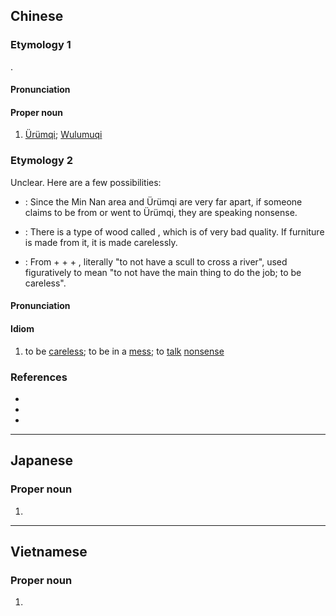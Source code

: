 ==Chinese==

===Etymology 1===
{{zh-forms|s=乌鲁木齐|gloss=-}}
{{bor|zh|ug|ئۈرۈمچى‎}}.

====Pronunciation====
{{zh-pron
|m=Wūlǔmùqí
|c=wu1 lou5 muk6 cai4
|mn=xm,qz,zz:O͘-ló͘-bo̍k-chê
|cat=pn
}}

====Proper noun====
{{zh-noun}}

# [[Ürümqi]]; [[Wulumuqi]]

===Etymology 2===
{{zh-forms|s=乌鲁木齐|gloss=-|alt=烏漉木製,烏櫓莫濟,烏鹵沐齊,烏鹵沐債,烏魯沐債,烏漉沐漬}}
Unclear. Here are a few possibilities:
* {{lang|zh|烏魯木齊}}: Since the Min Nan area and Ürümqi are very far apart, if someone claims to be from or went to Ürümqi, they are speaking nonsense.
* {{lang|zh|烏漉木製}}: There is a type of wood called {{lang|zh|烏漉木}}, which is of very bad quality. If furniture is made from it, it is made carelessly.
* {{lang|zh|烏櫓莫濟}}: From {{zh-l|*烏|to not have}} + {{zh-l|*櫓|scull}} + {{zh-l|*莫|do not}} + {{zh-l|*濟|to cross a river}}, literally "to not have a scull to cross a river", used figuratively to mean "to not have the main thing to do the job; to be careless".

====Pronunciation====
{{zh-pron
|mn=tw:o͘-ló͘-bo̍k-chè/xm,qz,zz,twvk:o͘-ló͘-bo̍k-chê/twvt:o͘-ló͘-bo̍k-chôe
|cat=id
}}

====Idiom====
{{zh-idiom}}

# {{lb|zh|Min Nan}} to be [[careless]]; to be in a [[mess]]; to [[talk]] [[nonsense]]

===References===
* {{thcwd|6338}}
* {{cite-journal
|author=大郎頭 (Da Lang)
|title=【台語原來是這樣】 烏魯木齊
|journal=自由時報 (Liberty Times Net)
|date=29 July 2013
|url=http://news.ltn.com.tw/news/supplement/paper/700494
}}
* {{cite-journal
|author=黃恬昕
|title=「烏櫓莫濟」比下北京話
|journal=自由時報 (Liberty Times Net)
|date=25 June 2012
|url=http://talk.ltn.com.tw/article/paper/594479
}}

{{zh-cat|China}}
{{zh-cat|Cities}}

----

==Japanese==
{{ja-kanjitab|yomi=irr|sort=うるむち}}

===Proper noun===
{{ja-pos|proper|shin=烏魯木斉|ウルムチ}}

# {{alternative spelling of|烏魯木斉|lang=ja}}

----

==Vietnamese==
{{vi-hantutab}}

===Proper noun===
{{vi-proper noun|sc=Hani}}

# {{han tu form of|Ô Lỗ Mộc Tề|[[Ürümqi]]}}
